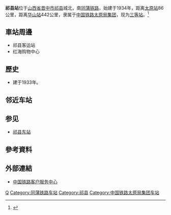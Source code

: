 {{Infobox China railway station
|车站名称 = 祁县站
|图片 = 
|图片介绍 = 
|其他名称 = 
|车站拼音 = Qixian
|英文名称 = Qixian Railway Station
|车站代码 = 28010<ref>{{cite book|title=中华人民共和国铁路车站代码（GB/T 10302-2010）|publisher=中国标准出版社|year=2010|isbn=155066140495|ignore-isbn-error=true|pages=28}}</ref>
|电报码 = QXV
|拼音码 = QXI
|始建时间 = 
|开通运营 = 
|车站位置 = [[山西省|山西省]][[晋中市|晋中市]][[祁县|祁县]][[昭馀镇|昭馀镇]]
|坐标 = 
|归属 = [[中国铁路太原局集团|中国铁路太原局集团]]
|线路 = [[同蒲铁路|同蒲铁路]]
|车站等级 = [[三等站_(中铁)|三等站]]
|使用状态 = 
|月台数目 = 
|股道数目 = 
}}
'''祁县站'''位于[[山西省|山西省]][[晋中市|晋中市]][[祁县|祁县]]城北，南[[同蒲铁路|同蒲铁路]]，始建于1934年，距离[[太原站_(中國大陸)|太原站]]86公里，距离[[华山站_(陕西省)|华山站]]442公里，隶属于[[中国铁路太原局集团|中国铁路太原局集团]]，现为[[三等站_(中铁)|三等站]]。<ref>{{Cite web|url=http://search.huochepiao.com/huochezhan/jieshao/172.htm|title=祁县火车站介绍|accessdate=2016-10-27|archive-date=2016-10-28|archive-url=https://web.archive.org/web/20161028020753/http://search.huochepiao.com/huochezhan/jieshao/172.htm|dead-url=no}}</ref>
==車站周邊==
* 祁县客运站
* 红海购物中心

==歷史==
* 建于1933年。

== 邻近车站 ==
{{start rail box|[[File:China_Railways.svg|16px]] [[中華人民共和國鐵路運輸|中国铁路]]}}
{{s-inop|[[东观站|东观站]]|{{站|大同}}方向}}
{{s-line|[[同蒲铁路|同蒲铁路]]<br />← 13km 祁县站 10km →}}
{{s-inop|[[洪善站|洪善站]]|{{站|华山||陕西省}}方向}}
{{End box}}

== 参见 ==
*[[祁县东站|祁县东站]]

==參考資料==
{{reflist}}

==外部連結==
* [http://www.12306.cn/mormhweb/ 中国铁路客户服务中心] {{Wayback|url=http://www.12306.cn/mormhweb/|date=20180205163941}}
{{China-rail-stub}}
{{同蒲铁路}}

[[Category:晋中市铁路车站|Q]]
[[Category:同蒲铁路车站|Category:同蒲铁路车站]]
[[Category:祁县|Category:祁县]]
[[Category:中国铁路太原局集团车站|Category:中国铁路太原局集团车站]]
